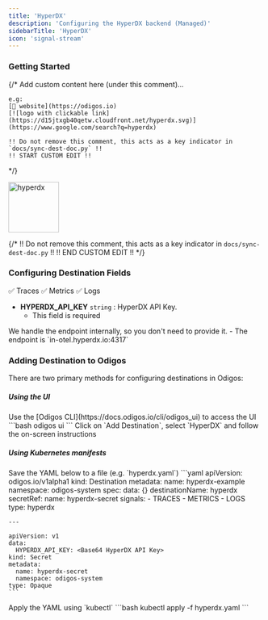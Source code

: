 ```yaml
---
title: 'HyperDX'
description: 'Configuring the HyperDX backend (Managed)'
sidebarTitle: 'HyperDX'
icon: 'signal-stream'
---
```


### Getting Started

{/*
    Add custom content here (under this comment)...

    e.g:
    [🔗 website](https://odigos.io)
    [![logo with clickable link](https://d15jtxgb40qetw.cloudfront.net/hyperdx.svg)](https://www.google.com/search?q=hyperdx)

    !! Do not remove this comment, this acts as a key indicator in `docs/sync-dest-doc.py` !!
    !! START CUSTOM EDIT !!
*/}

<img src='https://d15jtxgb40qetw.cloudfront.net/hyperdx.svg' alt='hyperdx' width="100" height="100" className="not-prose" />

{/*
    !! Do not remove this comment, this acts as a key indicator in `docs/sync-dest-doc.py` !!
    !! END CUSTOM EDIT !!
*/}

### Configuring Destination Fields

<Accordion title="Supported Signals:">
  ✅ Traces
  ✅ Metrics
  ✅ Logs
</Accordion>

- **HYPERDX_API_KEY** `string` : HyperDX API Key.
  - This field is required

<Note>
  We handle the endpoint internally, so you don't need to provide it.
  - The endpoint is `in-otel.hyperdx.io:4317`
</Note>

### Adding Destination to Odigos

There are two primary methods for configuring destinations in Odigos:

##### **Using the UI**

<Steps>
  <Step>
    Use the [Odigos CLI](https://docs.odigos.io/cli/odigos_ui) to access the UI
    ```bash
    odigos ui
    ```
  </Step>
  <Step>
    Click on `Add Destination`, select `HyperDX` and follow the on-screen instructions
  </Step>
</Steps>

##### **Using Kubernetes manifests**

<Steps>
  <Step>
    Save the YAML below to a file (e.g. `hyperdx.yaml`)
    ```yaml
    apiVersion: odigos.io/v1alpha1
    kind: Destination
    metadata:
      name: hyperdx-example
      namespace: odigos-system
    spec:
      data: {}
      destinationName: hyperdx
      secretRef:
        name: hyperdx-secret
      signals:
      - TRACES
      - METRICS
      - LOGS
      type: hyperdx

    ---

    apiVersion: v1
    data:
      HYPERDX_API_KEY: <Base64 HyperDX API Key>
    kind: Secret
    metadata:
      name: hyperdx-secret
      namespace: odigos-system
    type: Opaque
    ```
  </Step>
  <Step>
    Apply the YAML using `kubectl`
    ```bash
    kubectl apply -f hyperdx.yaml
    ```
  </Step>
</Steps>